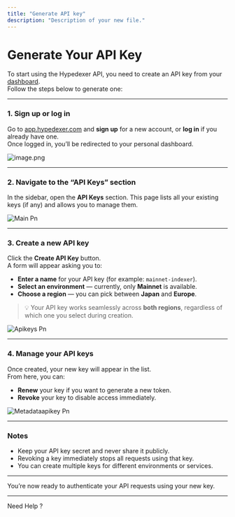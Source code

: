 ```yaml
---
title: "Generate API key"
description: "Description of your new file."
---
```


# Generate Your API Key

To start using the Hypedexer API, you need to create an API key from your [dashboard](https://www.app.hypedexer.com/).\
Follow the steps below to generate one:

---

### 1. Sign up or log in

Go to [app.hypedexer.com](https://www.app.hypedexer.com/) and **sign up** for a new account, or **log in** if you already have one.\
Once logged in, you’ll be redirected to your personal dashboard.

![image.png](/images/image.png)

---

### 2. Navigate to the “API Keys” section

In the sidebar, open the **API Keys** section. This page lists all your existing keys (if any) and allows you to manage them.

![Main Pn](/images/main.png)

---
### 3. Create a new API key

Click the **Create API Key** button.\
A form will appear asking you to:

- **Enter a name** for your API key (for example: `mainnet-indexer`).
- **Select an environment** — currently, only **Mainnet** is available.
- **Choose a region** — you can pick between **Japan** and **Europe**.

> 💡 Your API key works seamlessly across **both regions**, regardless of which one you select during creation.

![Apikeys Pn](/images/apikeys.png)

---

### 4. Manage your API keys

Once created, your new key will appear in the list.\
From here, you can:

- **Renew** your key if you want to generate a new token.
- **Revoke** your key to disable access immediately.

![Metadataapikey Pn](/images/metadataapikey.png)

---

### Notes

- Keep your API key secret and never share it publicly.
- Revoking a key immediately stops all requests using that key.
- You can create multiple keys for different environments or services.

---

You’re now ready to authenticate your API requests using your new key.

---
Need Help ?

<Columns cols={2}>
  <Card title="Telegram" icon="telegram" href="https://t.me/hypedexer">
    
  </Card>
  <Card title="Discord" icon="discord" href="https://discord.com/invite/cbKncMeZ52">
    
  </Card>
  <Card title="Email" icon="envelope" href="mailto:contact@hypedexer.com">
    
  </Card>
  <Card title="Twitter" icon="twitter" href="https://x.com/hypedexer">
    
  </Card>
</Columns>